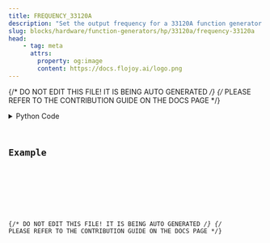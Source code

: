 ```yaml
---
title: FREQUENCY_33120A
description: "Set the output frequency for a 33120A function generator."
slug: blocks/hardware/function-generators/hp/33120a/frequency-33120a
head:
    - tag: meta
      attrs:
        property: og:image
        content: https://docs.flojoy.ai/logo.png
---
```


{/* DO NOT EDIT THIS FILE! IT IS BEING AUTO GENERATED */}
{/* PLEASE REFER TO THE CONTRIBUTION GUIDE ON THE DOCS PAGE */}


<DownloadStudioBanner />
<PythonDocsDisplay docstring={block_data["docstring"]} />
<details>
<summary>Python Code</summary>



<Code code={pythonCode} lang="py" wrap theme="dracula" />

[Find this Flojoy Block on GitHub](https://github.com/flojoy-ai/blocks/blob/main/blocks/HARDWARE/FUNCTION_GENERATORS/HP/33120A/FREQUENCY_33120A/FREQUENCY_33120A.py)

</details>

## Example


<GetHelpWidget />


<AppDisplay app={app} blockName="FREQUENCY_33120A" client:visible />


<Example />

{/* DO NOT EDIT THIS FILE! IT IS BEING AUTO GENERATED */}
{/* PLEASE REFER TO THE CONTRIBUTION GUIDE ON THE DOCS PAGE */}
